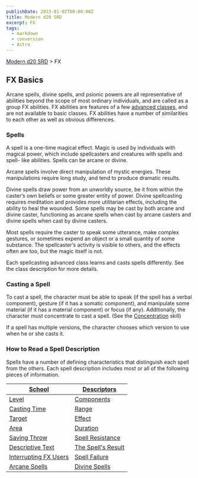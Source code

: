 ```yaml
---
publishDate: 2023-01-02T00:00:00Z
title: Modern d20 SRD
excerpt: FX
tags:
  - markdown
  - conversion
  - Astro
---
```


[Modern d20 SRD](/#modernD20) > FX

## FX Basics

Arcane spells, divine spells, and psionic powers are all representative of
abilities beyond the scope of most ordinary individuals, and are called as a
group FX abilities. FX abilities are features of a few [advanced classes](modern-d20-srd-classes-advanced-index), and are not available to
basic classes. FX abilities have a number of similarities to each other as
well as obvious differences.

### Spells

A spell is a one-time magical effect. Magic is used by individuals with
magical power, which include spellcasters and creatures with spells and spell-
like abilities. Spells can be arcane or divine.

Arcane spells involve direct manipulation of mystic energies. These
manipulations require long study, and tend to produce dramatic results.

Divine spells draw power from an unworldly source, be it from within the
caster’s own beliefs or some greater entity of power. Divine spellcasting
requires meditation and provides more utilitarian effects, including the
ability to heal the wounded. Some spells may be cast by both arcane and divine
caster, functioning as arcane spells when cast by arcane casters and divine
spells when cast by divine casters.

Most spells require the caster to speak some utterance, make complex gestures,
or sometimes expend an object or a small quantity of some substance. The
spellcaster’s activity is visible to others, and the effects often are too,
but the magic itself is not.

Each spellcasting advanced class learns and casts spells differently. See the
class description for more details.

### Casting a Spell

To cast a spell, the character must be able to speak (if the spell has a
verbal component), gesture (if it has a somatic component), and manipulate
some material (if it has a material component) or focus (if any).
Additionally, the character must concentrate to cast a spell. (See the
[Concentration](modern-d20-srd-skills-concentration) skill)

If a spell has multiple versions, the character chooses which version to use
when he or she casts it.

### How to Read a Spell Description

Spells have a number of defining characteristics that distinguish each spell
from the others. Each spell description includes most or all of the following
pieces of information.

| [School](modern-d20-srd-fx-school) | [Descriptors](modern-d20-srd-fx-descriptors) |
|---|---|
| [Level](modern-d20-srd-fx-level) | [Components](modern-d20-srd-fx-components) |
| [Casting Time](modern-d20-srd-fx-casting-time) | [Range](modern-d20-srd-fx-range) |
| [Target](modern-d20-srd-fx-target) | [Effect](modern-d20-srd-fx-effect) |
| [Area](modern-d20-srd-fx-area) | [Duration](modern-d20-srd-fx-duration) |
| [Saving Throw](modern-d20-srd-fx-saving-throw) | [Spell Resistance](modern-d20-srd-fx-spell-resistance) |
| [Descriptive Text](modern-d20-srd-fx-descriptive-text) | [The Spell's Result](modern-d20-srd-fx-spells-result) |
| [Interrupting FX Users](modern-d20-srd-fx-interrupting-fx-users) | [Spell Failure](modern-d20-srd-fx-spell-failure) |
| [Arcane Spells](modern-d20-srd-fx-arcane-spells) | [Divine Spells](modern-d20-srd-fx-divine-spells) |